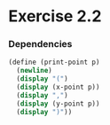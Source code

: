 
# Exercise 2.2

### Dependencies

```scheme
(define (print-point p)
  (newline)
  (display "(")
  (display (x-point p))
  (display ",")
  (display (y-point p))
  (display ")"))
```


 <Giscus
  repo={config.repo}
  repoId={config.repoId}
  category={config.category}
  categoryId={config.categoryId}
  mapping={config.mapping}
  reactionsEnabled={config.reactionsEnabled}
  emitMetadata={config.emitMetadata}
  theme={config.theme}
/>
